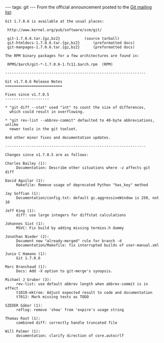 ---
tags: git
---
From the official announcement posted to the [[Git mailing list]]:

<pre>Git 1.7.0.6 is available at the usual places:

 http://www.kernel.org/pub/software/scm/git/

 git-1.7.0.6.tar.{gz,bz2}			(source tarball)
 git-htmldocs-1.7.0.6.tar.{gz,bz2}		(preformatted docs)
 git-manpages-1.7.0.6.tar.{gz,bz2}		(preformatted docs)

The RPM binary packages for a few architectures are found in:

 RPMS/$arch/git-*-1.7.0.6-1.fc11.$arch.rpm	(RPM)

----------------------------------------------------------------

Git v1.7.0.6 Release Notes
==========================

Fixes since v1.7.0.5
--------------------

* "git diff --stat" used "int" to count the size of differences,
  which could result in overflowing.

* "git rev-list --abbrev-commit" defaulted to 40-byte abbreviations, unlike
  newer tools in the git toolset.

And other minor fixes and documentation updates.

----------------------------------------------------------------

Changes since v1.7.0.5 are as follows:

Charles Bailey (1):
     Documentation: Describe other situations where -z affects git diff

David Aguilar (1):
     Makefile: Remove usage of deprecated Python "has_key" method

Jay Soffian (1):
     Documentation/config.txt: default gc.aggressiveWindow is 250, not 10

Jeff King (1):
     diff: use large integers for diffstat calculations

Johannes Sixt (1):
     MSVC: Fix build by adding missing termios.h dummy

Jonathan Nieder (2):
     Document new "already-merged" rule for branch -d
     Documentation/Makefile: fix interrupted builds of user-manual.xml

Junio C Hamano (1):
     Git 1.7.0.6

Marc Branchaud (1):
     Docs: Add -X option to git-merge's synopsis.

Michael J Gruber (3):
     rev-list: use default abbrev length when abbrev-commit is in effect
     t1010-mktree: Adjust expected result to code and documentation
     t7012: Mark missing tests as TODO

SZEDER Gábor (1):
     reflog: remove 'show' from 'expire's usage string

Thomas Rast (1):
     combined diff: correctly handle truncated file

Will Palmer (1):
     documentation: clarify direction of core.autocrlf</pre>
